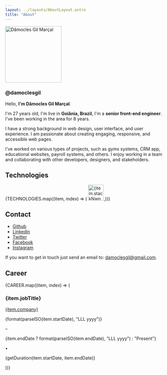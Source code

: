 ```yaml
---
layout: ../layouts/AboutLayout.astro
title: "About"
---
```



<div className="flex flex-col items-center justify-center">
  <img
    className="m-0 rounded-full"
    src="/assets/damoclesgil.jpg"
    width="180"
    height="180"
    alt="Dâmocles Gil Marçal"
    title="Dâmocles Gil"
  />
  <h3 className="m-0 mt-2">@damoclesgil</h3>
</div>

<p>
  Hello, <strong>I'm Dâmocles Gil Marçal</strong>.
</p>

I'm 27 years old, I'm live in <strong>Goiânia, Brazil</strong>, I'm a <strong>senior front-end engineer</strong>. I've been working in the area for 8 years.

I have a strong background in web design, user interface, and user experience. I am passionate about creating engaging, responsive, and accessible web pages.

I've worked on various types of projects, such as gyms systems, CRM app, educational websites, payroll systems, and others. I enjoy working in a team and collaborating with other developers, designers, and stakeholders.

## Technologies

<div className="flex flex-row items-center flex-wrap justify-between mt-[1rem]">
  {TECHNOLOGIES.map((item, index) => (
    <a
      key={index}
      href={item.href}
      target="blank"
      className="mx-2"
      title={item.stackName}
    >
      <img width="50" height="50" src={item.imgSrc} alt={item.stackName} />
    </a>
  ))}
</div>

## Contact

- [Github](https://github.com/damoclesgil/)
- [Linkedin](https://www.linkedin.com/in/damoclesgil/)
- [Twitter](https://twitter.com/damoclesgil)
- [Facebook](https://www.facebook.com/damoclesgil)
- [Instagram](https://www.instagram.com/damoclesgil/)

If you want to get in touch just send an email to: [damoclesgil@gmail.com](mailto:damoclesgil@gmail.com).

## Career

<div>
  {CAREER.map((item, index) => (
    <div key={index}>
      <h3> {item.jobTitle} </h3>
      <a href={item.href} target="blank">
        {item.company}
      </a>
      <div className="mb-0 flex items-center text-skin-accent">
        <p>{format(parseISO(item.startDate), "LLL yyyy")}</p>
        <p className="mx-2 block">–</p>
        <p>
          {item.endDate
            ? format(parseISO(item.endDate), "LLL yyyy")
            : "Present"}
        </p>
        <p className="mx-2">•</p>
        <p>{getDuration(item.startDate, item.endDate)}</p>
      </div>
    </div>
  ))}
</div>
